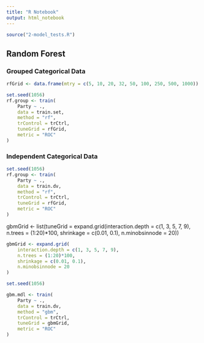```yaml
---
title: "R Notebook"
output: html_notebook
---
```


```r
source("2-model_tests.R")
```

## Random Forest

### Grouped Categorical Data
```r
rfGrid <- data.frame(mtry = c(5, 10, 20, 32, 50, 100, 250, 500, 1000))

set.seed(1056)
rf.group <- train(
    Party ~ .,
    data = train.set,
    method = "rf",
    trControl = trCtrl,
    tuneGrid = rfGrid,
    metric = "ROC"
)
```

### Independent Categorical Data
```r
set.seed(1056)
rf.group <- train(
    Party ~ .,
    data = train.dv,
    method = "rf",
    trControl = trCtrl,
    tuneGrid = rfGrid,
    metric = "ROC"
)
```

gbmGrid <- list(tuneGrid = expand.grid(interaction.depth = c(1, 3, 5, 7, 9), n.trees = (1:20)*100, shrinkage = c(0.01, 0.1), n.minobsinnode = 20))


```r

gbmGrid <- expand.grid(
    interaction.depth = c(1, 3, 5, 7, 9), 
    n.trees = (1:20)*100, 
    shrinkage = c(0.01, 0.1), 
    n.minobsinnode = 20
)

set.seed(1056)

gbm.mdl <- train(
    Party ~ .,
    data = train.dv,
    method = "gbm",
    trControl = trCtrl,
    tuneGrid = gbmGrid,
    metric = "ROC"
)
```

